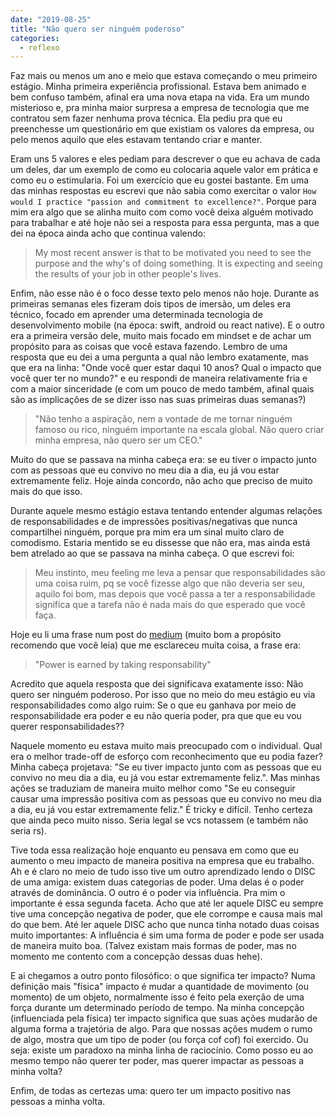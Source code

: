 ```yaml
---
date: "2019-08-25"
title: "Não quero ser ninguém poderoso"
categories:
  - reflexo
---
```

Faz mais ou menos um ano e meio que estava começando o meu primeiro estágio. Minha primeira experiência profissional. Estava bem animado e bem confuso também, afinal era uma nova etapa na vida. Era um mundo misterioso e, pra minha maior surpresa a empresa de tecnologia que me contratou sem fazer nenhuma prova técnica. Ela pediu pra que eu preenchesse um questionário em que existiam os valores da empresa, ou pelo menos aquilo que eles estavam tentando criar e manter.

Eram uns 5 valores e eles pediam para descrever o que eu achava de cada um deles, dar um exemplo de como eu colocaria aquele valor em prática e como eu o estimularia. Foi um exercício que eu gostei bastante. Em uma das minhas respostas eu escrevi que não sabia como exercitar o valor `How would I practice "passion and commitment to excellence?"`. Porque para mim era algo que se alinha muito com como você deixa alguém motivado para trabalhar e até hoje não sei a resposta para essa pergunta, mas a que dei na época ainda acho que continua valendo:

> My most recent answer is that to be motivated you need to see the purpose and the why's of doing something. It is expecting and seeing the results of your job in other people's lives.

Enfim, não esse não é o foco desse texto pelo menos não hoje. Durante as primeiras semanas eles fizeram dois tipos de imersão, um deles era técnico, focado em aprender uma determinada tecnologia de desenvolvimento mobile (na época: swift, android ou react native). E o outro era a primeira versão dele, muito mais focado em mindset e de achar um propósito para as coisas que você estava fazendo. Lembro de uma resposta que eu dei a uma pergunta a qual não lembro exatamente, mas que era na linha: "Onde você quer estar daqui 10 anos? Qual o impacto que você quer ter no mundo?" e eu respondi de maneira relativamente fria e com a maior sinceridade (e com um pouco de medo também, afinal quais são as implicações de se dizer isso nas suas primeiras duas semanas?)

> "Não tenho a aspiração, nem a vontade de me tornar ninguém famoso ou rico, ninguém importante na escala global. Não quero criar minha empresa, não quero ser um CEO."

Muito do que se passava na minha cabeça era: se eu tiver o impacto junto com as pessoas que eu convivo no meu dia a dia, eu já vou estar extremamente feliz. Hoje ainda concordo, não acho que preciso de muito mais do que isso.

Durante aquele mesmo estágio estava tentando entender algumas relações de responsabilidades e de impressões positivas/negativas que nunca compartilhei ninguém, porque pra mim era um sinal muito claro de comodismo. Estaria mentido se eu dissesse que não era, mas ainda está bem atrelado ao que se passava na minha cabeça. O que escrevi foi:

> Meu instinto, meu feeling me leva a pensar que responsabilidades são uma coisa ruim, pq se você fizesse algo que não deveria ser seu, aquilo foi bom, mas depois que você passa a ter a responsabilidade significa que a tarefa não é nada mais do que esperado que você faça.

Hoje eu li uma frase num post do [medium](https://medium.com/the-caring-network-company/how-we-lead-bea339e597f3) (muito bom a propósito recomendo que você leia) que me esclareceu muita coisa, a frase era:

> "Power is earned by taking responsability"

Acredito que aquela resposta que dei significava exatamente isso: Não quero ser ninguém poderoso. Por isso que no meio do meu estágio eu via responsabilidades como algo ruim: Se o que eu ganhava por meio de responsabilidade era poder e eu não queria poder, pra que que eu vou querer responsabilidades??

Naquele momento eu estava muito mais preocupado com o individual. Qual era o melhor trade-off de esforço com reconhecimento que eu podia fazer? Minha cabeça projetava: "Se eu tiver impacto junto com as pessoas que eu convivo no meu dia a dia, eu já vou estar extremamente feliz.". Mas minhas ações se traduziam de maneira muito melhor como "Se eu conseguir causar uma impressão positiva com as pessoas que eu convivo no meu dia a dia, eu já vou estar extremamente feliz." É tricky e difícil. Tenho certeza que ainda peco muito nisso. Seria legal se vcs notassem (e também não seria rs).

Tive toda essa realização hoje enquanto eu pensava em como que eu aumento o meu impacto de maneira positiva na empresa que eu trabalho. Ah e é claro no meio de tudo isso tive um outro aprendizado lendo o DISC de uma amiga: existem duas categorias de poder. Uma delas é o poder através de dominância. O outro é o poder via influência. Pra mim o importante é essa segunda faceta. Acho que até ler aquele DISC eu sempre tive uma concepção negativa de poder, que ele corrompe e causa mais mal do que bem. Até ler aquele DISC acho que nunca tinha notado duas coisas muito importantes: A influência é sim uma forma de poder e pode ser usada de maneira muito boa. (Talvez existam mais formas de poder, mas no momento me contento com a concepção dessas duas hehe).

E ai chegamos a outro ponto filosófico: o que significa ter impacto? Numa definição mais "física" impacto é mudar a quantidade de movimento (ou momento) de um objeto, normalmente isso é feito pela exerção de uma força durante um determinado período de tempo. Na minha concepção (influenciada pela física) ter impacto significa que suas ações mudarão de alguma forma a trajetória de algo. Para que nossas ações mudem o rumo de algo, mostra que um tipo de poder (ou força cof cof) foi exercido. Ou seja: existe um paradoxo na minha linha de raciocínio. Como posso eu ao mesmo tempo não querer ter poder, mas querer impactar as pessoas a minha volta?

Enfim, de todas as certezas uma: quero ter um impacto positivo nas pessoas a minha volta.